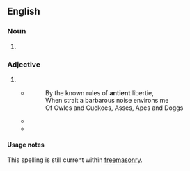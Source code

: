 ==English==

===Noun===
{{en-noun}}

# {{obsolete spelling of|ancient|lang=en}}

===Adjective===
{{en-adj|er|more}}

# {{obsolete spelling of|ancient|lang=en}}
#* {{quote-text|year=1673|author={{w|John Milton}}|title=[[s:I did but prompt the age to quit their cloggs|I did but prompt the age to quit their cloggs]]|passage=I did but prompt the age to quit their cloggs}}
#*: By the known rules of '''antient''' libertie,
#*: When strait a barbarous noise environs me
#*: Of Owles and Cuckoes, Asses, Apes and Doggs
#* {{quote-book
|author=Dawes, Manasseh & Jones, Sir William
|title=[[s:England's Alarm!|England's Alarm!]]
|year=1785
|page=10
|passage=The trial by jury, your Lordship knows, is so '''antient''' a privilege belonging to mankind, that its origin cannot properly be traced.
}}
#* {{quote-journal
|year=1906
|journal=The Athenaeum
|url=http://books.google.ie/books?ei=2jnRUc-AIeGK7Ab5zoGYCw&id=RCM5AQAAIAAJ&dq=Antient+Concert+Rooms&q=%22Antient+Concert+Rooms%22
|page=745
|passage=The choral and orchestral concerts at the '''Antient''' Concert Rooms were of more than usual interest.
}}

====Usage notes====
This spelling is still current within [[freemasonry]].
